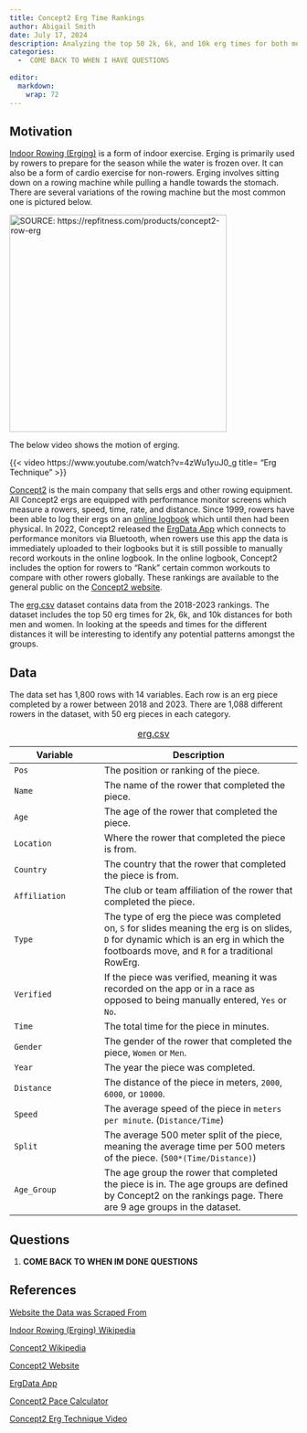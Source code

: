 ```yaml
---
title: Concept2 Erg Time Rankings
author: Abigail Smith
date: July 17, 2024
description: Analyzing the top 50 2k, 6k, and 10k erg times for both men and women from 2018 to 2023.
categories:
  -  COME BACK TO WHEN I HAVE QUESTIONS
  
editor: 
  markdown: 
    wrap: 72
---
```


## Motivation

[Indoor Rowing (Erging)](https://en.wikipedia.org/wiki/Indoor_rower){target="_blank"}
is a form of indoor exercise. Erging is primarily used by rowers to
prepare for the season while the water is frozen over. It can also be a
form of cardio exercise for non-rowers. Erging involves sitting down on
a rowing machine while pulling a handle towards the stomach. There are
several variations of the rowing machine but the most common one is
pictured below.

[![SOURCE:
https://repfitness.com/products/concept2-row-erg](images/RowERG_Standard_FlyFrontAngle-4339x2679-d6cfd86a-9cfb-4a19-b471-992040a5527e.jpgTEST2.jpg.webp){fig-align="center"
width="380"}](https://repfitness.com/products/concept2-row-erg)

The below video shows the motion of erging. 

{{< video https://www.youtube.com/watch?v=4zWu1yuJ0_g title= "Erg Technique" >}}

[Concept2](https://en.wikipedia.org/wiki/Concept2){target="_blank"} is the main company that sells ergs and other rowing equipment. All Concept2 ergs are equipped with performance monitor screens which measure a rowers, speed, time, rate, and distance. Since 1999, rowers have been able to log their ergs on an [online logbook](https://log.concept2.com){target="_blank"} which until then had been physical. In 2022, Concept2 released the [ErgData App](https://www.concept2.com/ergdata){target="_blank"} which connects to performance monitors via Bluetooth, when rowers use this app the data is immediately uploaded to their logbooks but it is still possible to manually record workouts in the online logbook. In the online logbook, Concept2 includes the option for rowers to "Rank" certain common workouts to compare with other rowers globally. These rankings are available to the general public on the [Concept2 website](https://log.concept2.com/rankings){target="_blank"}. 

The [erg.csv](erg.csv){target="_blank"} dataset contains data from the 2018-2023 rankings. The dataset includes the top 50 erg times for 2k, 6k, and 10k distances for both men and women. In looking at the speeds and times for the different distances it will be interesting to identify any potential patterns amongst the groups. 

## Data

The data set has 1,800 rows with 14 variables. Each row is an erg piece completed by a rower between 2018 and 2023. There are 1,088 different rowers in the dataset, with 50 erg pieces in each category.

| Variable     | Description                                                                                                                                                                                                                                                                                                                                                                                                                                                                                                       |
|-----------------------|-------------------------------------------------|
| `Pos`     | The position or ranking of the piece.                                                                                                                                                                                                                                                                                                                                                                                                                                                                                          |
| `Name`      | The name of the rower that completed the piece.                                                                                                                                                                                                                                                                                                                                                                                                                                                           |
| `Age`      | The age of the rower that completed the piece.                                                                                                                                                                                                                                                                                                                                                                 |
| `Location`     | Where the rower that completed the piece is from.                                                                             |
| `Country`        | The country that the rower that completed the piece is from.                                                                                                                                                                                                                                                                                                                                                                                                |
| `Affiliation`         | The club or team affiliation of the rower that completed the piece.                                                                                                                                                                                                                                                                                          |
| `Type`        | The type of erg the piece was completed on, `S` for slides meaning the erg is on slides, `D` for dynamic which is an erg in which the footboards move, and `R` for a traditional RowErg.                                                                                                                                                                                              |
| `Verified`        | If the piece was verified, meaning it was recorded on the app or in a race as opposed to being manually entered, `Yes` or `No`.                                                                                                                                                                                                                                                                       |
| `Time` | The total time for the piece in minutes.                                                                                                                                                                                                                                                                                          |
| `Gender`  | The gender of the rower that completed the piece, `Women` or `Men`.                                                                                                                                                                                                                                                                                                                                                         |
| `Year`     | The year the piece was completed. |
| `Distance`     | The distance of the piece in meters, `2000`, `6000`, or `10000`. |
| `Speed`     | The average speed of the piece in `meters per minute`. (`Distance/Time`)|
| `Split`     | The average 500 meter split of the piece, meaning the average time per 500 meters of the piece. (`500*(Time/Distance)`)|
| `Age_Group`     | The age group the rower that completed the piece is in. The age groups are defined by Concept2 on the rankings page. There are 9 age groups in the dataset. |
: [erg.csv](erg.csv){target="_blank"}

## Questions

1.  **COME BACK TO WHEN IM DONE QUESTIONS**

## References

[Website the Data was Scraped From](https://log.concept2.com/rankings){target="_blank"}

[Indoor Rowing (Erging) Wikipedia](https://en.wikipedia.org/wiki/Indoor_rower){target="_blank"}

[Concept2 Wikipedia](https://en.wikipedia.org/wiki/Concept2){target="_blank"}

[Concept2 Website](https://www.concept2.com){target="_blank"}

[ErgData App](https://www.concept2.com/ergdata){target="_blank"}

[Concept2 Pace Calculator](https://www.concept2.com/training/pace-calculator?gad_source=1&gclid=CjwKCAjw1920BhA3EiwAJT3lSehbGE4OcvpN6VrFVt6AvpP3gwUIfg90B1YvMpmVA67SPgMoPD0w9hoC73QQAvD_BwE){target="_blank"}

[Concept2 Erg Technique Video](https://www.youtube.com/watch?v=4zWu1yuJ0_g){target="_blank"}